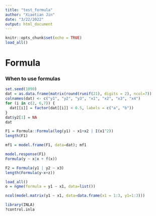 ```yaml
---
title: "test_formula"
author: "Xiaotian Jin"
date: "3/22/2022"
output: html_document
---
```


```r
knitr::opts_chunk$set(echo = TRUE)
load_all()
```

# Formula

### When to use formulas

```r
set.seed(1090)
dat = as.data.frame(matrix(round(runif(21), digits = 2), ncol=7))
colnames(dat) <- c("y1", "y2", "y3", "x1", "x2", "x3", "x4")
for (i in c(2, 6,7)) {
  dat[[i]] = factor(dat[[i]] < 0.5, labels = c("a", "b"))
}
dat$y2[1] = NA
dat
```

```r
F1 = Formula::Formula(log(y1) ~ x1+x2 | I(x1^2))
length(F1)

mf1 = model.frame(F1, data=dat); mf1

model.response(F1)
Formula(y ~ x|x + f(x))
```

```r
F2 = Formula(y1 | y2 ~ x3)
length(Formula(y~x+z))
```


```r
load_all()
o = ngme(formula = y1 ~ x1, data=list())

ncol(model.matrix(y1 ~ x1, data=data.frame(x1 = 1:3, y1=1:3)))

library(INLA)
?control.inla
```








